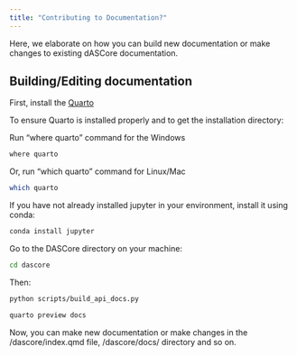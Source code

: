 ```yaml
---
title: "Contributing to Documentation?"
---
```


Here, we elaborate on how you can build new documentation or make changes to existing dASCore documentation.

## Building/Editing documentation

First, install the [Quarto](https://quarto.org/docs/get-started/)

To ensure Quarto is installed properly and to get the installation directory:

Run "where quarto" command for the Windows

```bash
where quarto
```

Or, run "which quarto" command for Linux/Mac

```bash
which quarto
```

If you have not already installed jupyter in your environment, install it using conda:

```bash
conda install jupyter
```

Go to the DASCore directory on your machine:

```bash
cd dascore
```

Then:

```bash
python scripts/build_api_docs.py
```

```bash
quarto preview docs
```

Now, you can make new documentation or make changes in the /dascore/index.qmd file, /dascore/docs/ directory and so on.
